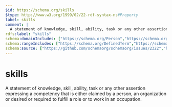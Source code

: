 ```yaml
---
$id: https://schema.org/skills
$type: http://www.w3.org/1999/02/22-rdf-syntax-ns#Property
label: skills
comment: |
  A statement of knowledge, skill, ability, task or any other assertion expressing a competency that is either claimed by a person, an organization or desired or required to fulfill a role or to work in an occupation.
rdfs:label: "skills"
schema:domainIncludes: ["https://schema.org/Person","https://schema.org/Occupation","https://schema.org/JobPosting","https://schema.org/Organization"]
schema:rangeIncludes: ["https://schema.org/DefinedTerm","https://schema.org/Text"]
schema:source: ["https://github.com/schemaorg/schemaorg/issues/2322","https://github.com/schemaorg/schemaorg/issues/1698"]
---
```


# skills

A statement of knowledge, skill, ability, task or any other assertion expressing a competency that is either claimed by a person, an organization or desired or required to fulfill a role or to work in an occupation.

